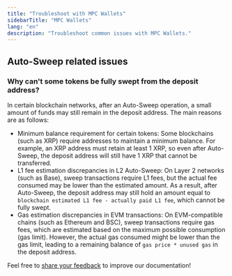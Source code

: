 ```yaml
---
title: "Troubleshoot with MPC Wallets"
sidebarTitle: "MPC Wallets"
lang: "en"
description: "Troubleshoot common issues with MPC Wallets."
---
```


## Auto-Sweep related issues

### Why can't some tokens be fully swept from the deposit address?  

In certain blockchain networks, after an Auto-Sweep operation, a small amount of funds may still remain in the deposit address. The main reasons are as follows:  

- Minimum balance requirement for certain tokens: Some blockchains (such as XRP) require addresses to maintain a minimum balance. For example, an XRP address must retain at least 1 XRP, so even after Auto-Sweep, the deposit address will still have 1 XRP that cannot be transferred.  
- L1 fee estimation discrepancies in L2 Auto-Sweep: On Layer 2 networks (such as Base), sweep transactions require L1 fees, but the actual fee consumed may be lower than the estimated amount. As a result, after Auto-Sweep, the deposit address may still hold an amount equal to `blockchain estimated L1 fee - actually paid L1 fee`, which cannot be fully swept.  
- Gas estimation discrepancies in EVM transactions: On EVM-compatible chains (such as Ethereum and BSC), sweep transactions require gas fees, which are estimated based on the maximum possible consumption (gas limit). However, the actual gas consumed might be lower than the gas limit, leading to a remaining balance of `gas price * unused gas` in the deposit address.  

<Tip>Feel free to [share your feedback](https://forms.zohopublic.com/cobo/form/DocumentFeedbackForm/formperma/QvLOhxJv1_JMsJ-1dleZ8Itb_7rzN-LtgvsDdxosoVI?referrername=manuals) to improve our documentation!</Tip>